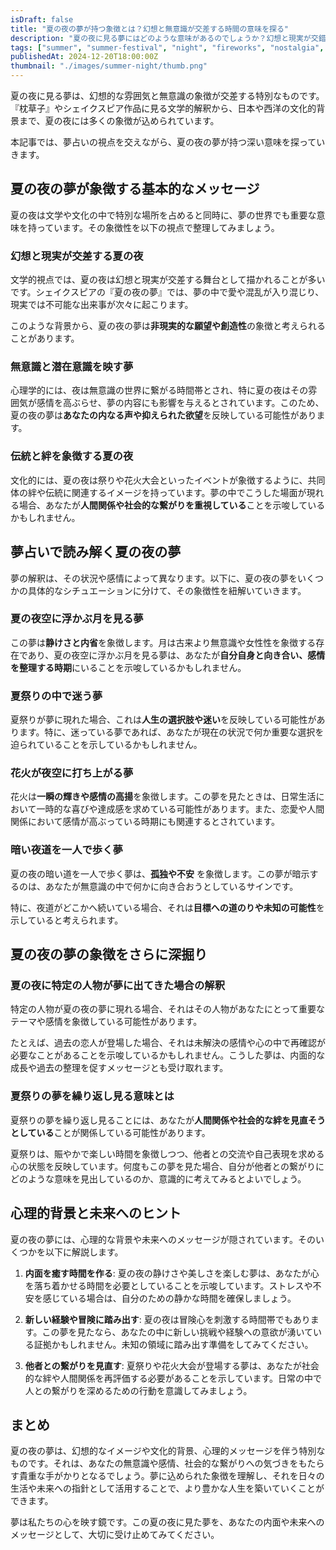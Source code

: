 ```yaml
---
isDraft: false
title: "夏の夜の夢が持つ象徴とは？幻想と無意識が交差する時間の意味を探る"
description: "夏の夜に見る夢にはどのような意味があるのでしょうか？幻想と現実が交錯する夏の夜の象徴性を、夢占いの観点から詳しく解説します。"
tags: ["summer", "summer-festival", "night", "fireworks", "nostalgia", "romance", "adventure", "relationships"]
publishedAt: 2024-12-20T18:00:00Z
thumbnail: "./images/summer-night/thumb.png"
---
```


夏の夜に見る夢は、幻想的な雰囲気と無意識の象徴が交差する特別なものです。『枕草子』やシェイクスピア作品に見る文学的解釈から、日本や西洋の文化的背景まで、夏の夜には多くの象徴が込められています。

本記事では、夢占いの視点を交えながら、夏の夜の夢が持つ深い意味を探っていきます。

<TableOfContents />

<AdUnit />

## 夏の夜の夢が象徴する基本的なメッセージ

夏の夜は文学や文化の中で特別な場所を占めると同時に、夢の世界でも重要な意味を持っています。その象徴性を以下の視点で整理してみましょう。

### 幻想と現実が交差する夏の夜

文学的視点では、夏の夜は幻想と現実が交差する舞台として描かれることが多いです。シェイクスピアの『夏の夜の夢』では、夢の中で愛や混乱が入り混じり、現実では不可能な出来事が次々に起こります。

このような背景から、夏の夜の夢は**非現実的な願望や創造性**の象徴と考えられることがあります。

### 無意識と潜在意識を映す夢

心理学的には、夜は無意識の世界に繋がる時間帯とされ、特に夏の夜はその雰囲気が感情を高ぶらせ、夢の内容にも影響を与えるとされています。このため、夏の夜の夢は<strong>あなたの内なる声や抑えられた欲望</strong>を反映している可能性があります。

### 伝統と絆を象徴する夏の夜

文化的には、夏の夜は祭りや花火大会といったイベントが象徴するように、共同体の絆や伝統に関連するイメージを持っています。夢の中でこうした場面が現れる場合、あなたが<strong>人間関係や社会的な繋がりを重視している</strong>ことを示唆しているかもしれません。

<AdUnit />

## 夢占いで読み解く夏の夜の夢

夢の解釈は、その状況や感情によって異なります。以下に、夏の夜の夢をいくつかの具体的なシチュエーションに分けて、その象徴性を紐解いていきます。

### 夏の夜空に浮かぶ月を見る夢

この夢は<strong>静けさと内省</strong>を象徴します。月は古来より無意識や女性性を象徴する存在であり、夏の夜空に浮かぶ月を見る夢は、あなたが<strong>自分自身と向き合い、感情を整理する時期</strong>にいることを示唆しているかもしれません。

### 夏祭りの中で迷う夢

夏祭りが夢に現れた場合、これは<strong>人生の選択肢や迷い</strong>を反映している可能性があります。特に、迷っている夢であれば、あなたが現在の状況で何か重要な選択を迫られていることを示しているかもしれません。

### 花火が夜空に打ち上がる夢

花火は<strong>一瞬の輝きや感情の高揚</strong>を象徴します。この夢を見たときは、日常生活において一時的な喜びや達成感を求めている可能性があります。また、恋愛や人間関係において感情が高ぶっている時期にも関連するとされています。

### 暗い夜道を一人で歩く夢

夏の夜の暗い道を一人で歩く夢は、<strong>孤独や不安</strong>
を象徴します。この夢が暗示するのは、あなたが無意識の中で何かに向き合おうとしているサインです。

特に、夜道がどこかへ続いている場合、それは<strong>目標への道のりや未知の可能性</strong>を示していると考えられます。

<AdUnit />

## 夏の夜の夢の象徴をさらに深掘り

### 夏の夜に特定の人物が夢に出てきた場合の解釈

特定の人物が夏の夜の夢に現れる場合、それはその人物があなたにとって重要なテーマや感情を象徴している可能性があります。

たとえば、過去の恋人が登場した場合、それは未解決の感情や心の中で再確認が必要なことがあることを示唆しているかもしれません。こうした夢は、内面的な成長や過去の整理を促すメッセージとも受け取れます。

### 夏祭りの夢を繰り返し見る意味とは

夏祭りの夢を繰り返し見ることには、あなたが<strong>人間関係や社会的な絆を見直そうとしている</strong>ことが関係している可能性があります。

夏祭りは、賑やかで楽しい時間を象徴しつつ、他者との交流や自己表現を求める心の状態を反映しています。何度もこの夢を見た場合、自分が他者との繋がりにどのような意味を見出しているのか、意識的に考えてみるとよいでしょう。

<AdUnit />

## 心理的背景と未来へのヒント

夏の夜の夢には、心理的な背景や未来へのメッセージが隠されています。そのいくつかを以下に解説します。

1. <strong>内面を癒す時間を作る</strong>:
   夏の夜の静けさや美しさを楽しむ夢は、あなたが心を落ち着かせる時間を必要としていることを示唆しています。ストレスや不安を感じている場合は、自分のための静かな時間を確保しましょう。

2. <strong>新しい経験や冒険に踏み出す</strong>:
   夏の夜は冒険心を刺激する時間帯でもあります。この夢を見たなら、あなたの中に新しい挑戦や経験への意欲が湧いている証拠かもしれません。未知の領域に踏み出す準備をしてみてください。

3. <strong>他者との繋がりを見直す</strong>:
   夏祭りや花火大会が登場する夢は、あなたが社会的な絆や人間関係を再評価する必要があることを示しています。日常の中で人との繋がりを深めるための行動を意識してみましょう。

<AdUnit />

## まとめ

夏の夜の夢は、幻想的なイメージや文化的背景、心理的メッセージを伴う特別なものです。それは、あなたの無意識や感情、社会的な繋がりへの気づきをもたらす貴重な手がかりとなるでしょう。夢に込められた象徴を理解し、それを日々の生活や未来への指針として活用することで、より豊かな人生を築いていくことができます。

夢は私たちの心を映す鏡です。この夏の夜に見た夢を、あなたの内面や未来へのメッセージとして、大切に受け止めてみてください。
